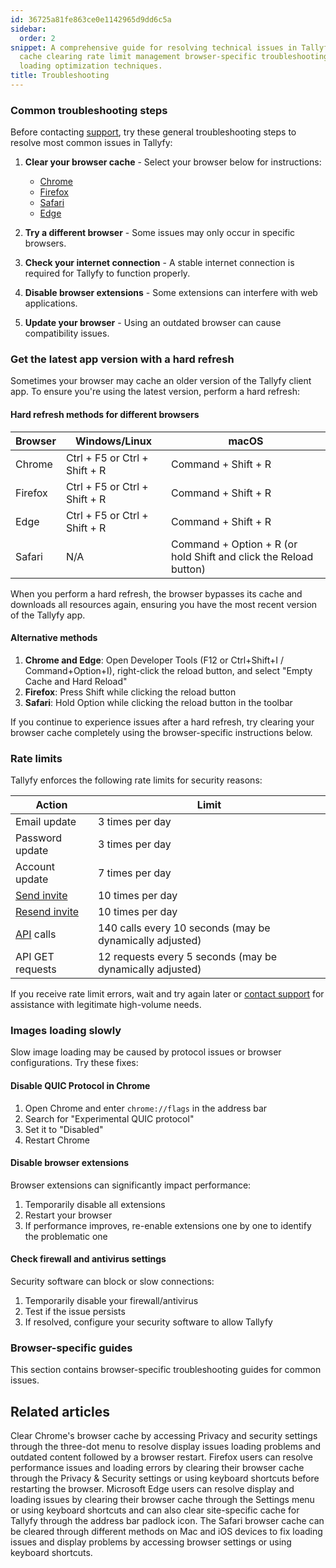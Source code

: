 ```yaml
---
id: 36725a81fe863ce0e1142965d9dd6c5a
sidebar:
  order: 2
snippet: A comprehensive guide for resolving technical issues in Tallyfy through browser
  cache clearing rate limit management browser-specific troubleshooting and image
  loading optimization techniques.
title: Troubleshooting
---
```


### Common troubleshooting steps

Before contacting [support](/products/pro/miscellaneous/support/how-can-i-contact-tallyfys-support-team/), try these general troubleshooting steps to resolve most common issues in Tallyfy:

1. **Clear your browser cache** - Select your browser below for instructions:
   - [Chrome](/products/pro/miscellaneous/troubleshooting/clear-cache-chrome/)
   - [Firefox](/products/pro/miscellaneous/troubleshooting/clear-cache-firefox/)
   - [Safari](/products/pro/miscellaneous/troubleshooting/clear-cache-safari/)
   - [Edge](/products/pro/miscellaneous/troubleshooting/clear-cache-edge/)

2. **Try a different browser** - Some issues may only occur in specific browsers.

3. **Check your internet connection** - A stable internet connection is required for Tallyfy to function properly.

4. **Disable browser extensions** - Some extensions can interfere with web applications.

5. **Update your browser** - Using an outdated browser can cause compatibility issues.

### Get the latest app version with a hard refresh

Sometimes your browser may cache an older version of the Tallyfy client app. To ensure you're using the latest version, perform a hard refresh:

#### Hard refresh methods for different browsers

| Browser | Windows/Linux | macOS |
|---------|---------------|-------|
| Chrome | Ctrl + F5 or Ctrl + Shift + R | Command + Shift + R |
| Firefox | Ctrl + F5 or Ctrl + Shift + R | Command + Shift + R |
| Edge | Ctrl + F5 or Ctrl + Shift + R | Command + Shift + R |
| Safari | N/A | Command + Option + R (or hold Shift and click the Reload button) |

When you perform a hard refresh, the browser bypasses its cache and downloads all resources again, ensuring you have the most recent version of the Tallyfy app.

#### Alternative methods

1. **Chrome and Edge**: Open Developer Tools (F12 or Ctrl+Shift+I / Command+Option+I), right-click the reload button, and select "Empty Cache and Hard Reload"
2. **Firefox**: Press Shift while clicking the reload button
3. **Safari**: Hold Option while clicking the reload button in the toolbar

If you continue to experience issues after a hard refresh, try clearing your browser cache completely using the browser-specific instructions below.

### Rate limits

Tallyfy enforces the following rate limits for security reasons:

| Action | Limit |
| ------ | ----- |
| Email update | 3 times per day |
| Password update | 3 times per day |
| Account update | 7 times per day |
| [Send invite](/products/pro/documenting/members/how-to-invite-and-activate-members-on-tallyfy/) | 10 times per day |
| [Resend invite](/products/pro/documenting/members/how-to-resend-or-withdraw-invites-in-tallyfy/) | 10 times per day |
| [API](/products/pro/integrations/open-api/) calls | 140 calls every 10 seconds (may be dynamically adjusted) |
| API GET requests | 12 requests every 5 seconds (may be dynamically adjusted) |

If you receive rate limit errors, wait and try again later or [contact support](/products/pro/miscellaneous/support/how-can-i-contact-tallyfys-support-team/) for assistance with legitimate high-volume needs.

### Images loading slowly

Slow image loading may be caused by protocol issues or browser configurations. Try these fixes:

#### Disable QUIC Protocol in Chrome

1. Open Chrome and enter `chrome://flags` in the address bar
2. Search for "Experimental QUIC protocol"
3. Set it to "Disabled"
4. Restart Chrome

#### Disable browser extensions

Browser extensions can significantly impact performance:

1. Temporarily disable all extensions
2. Restart your browser
3. If performance improves, re-enable extensions one by one to identify the problematic one

#### Check firewall and antivirus settings

Security software can block or slow connections:

1. Temporarily disable your firewall/antivirus
2. Test if the issue persists
3. If resolved, configure your security software to allow Tallyfy

### Browser-specific guides

This section contains browser-specific troubleshooting guides for common issues.


<PageTree />


## Related articles
<CardGrid>
<LinkTitleCard header="<b>Troubleshooting > Clear cache in Chrome</b>" href="/products/pro/miscellaneous/troubleshooting/clear-cache-chrome/" > Clear Chrome's browser cache by accessing Privacy and security settings through the three-dot menu to resolve display issues loading problems and outdated content followed by a browser restart. </LinkTitleCard>
<LinkTitleCard header="<b>Troubleshooting > Clear cache in Firefox</b>" href="/products/pro/miscellaneous/troubleshooting/clear-cache-firefox/" > Firefox users can resolve performance issues and loading errors by clearing their browser cache through the Privacy & Security settings or using keyboard shortcuts before restarting the browser. </LinkTitleCard>
<LinkTitleCard header="<b>Troubleshooting > Clear cache in Edge</b>" href="/products/pro/miscellaneous/troubleshooting/clear-cache-edge/" > Microsoft Edge users can resolve display and loading issues by clearing their browser cache through the Settings menu or using keyboard shortcuts and can also clear site-specific cache for Tallyfy through the address bar padlock icon. </LinkTitleCard>
<LinkTitleCard header="<b>Troubleshooting > Clear cache in Safari</b>" href="/products/pro/miscellaneous/troubleshooting/clear-cache-safari/" > The Safari browser cache can be cleared through different methods on Mac and iOS devices to fix loading issues and display problems by accessing browser settings or using keyboard shortcuts. </LinkTitleCard>
</CardGrid>